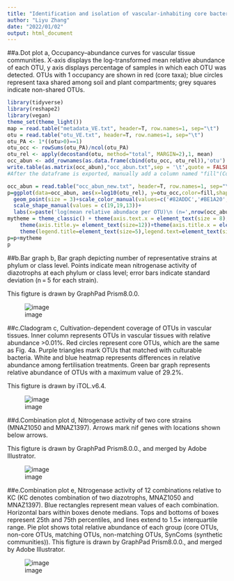 ---
title: "Identification and isolation of vascular-inhabiting core bacterial communities."
author: "Liyu Zhang"
date: "2022/01/02"
output: html_document
---

##a.Dot plot
a, Occupancy–abundance curves for vascular tissue communities. X-axis displays the log-transformed mean relative abundance of each OTU, y axis displays percentage of samples in which each OTU was detected. OTUs with 1 occupancy are shown in red (core taxa); blue circles represent taxa shared among soil and plant compartments; grey squares indicate non-shared OTUs.
```{r occ_abun, warning=FALSE}
library(tidyverse)
library(reshape2)
library(vegan)
theme_set(theme_light())
map = read.table("metadata_VE.txt", header=T, row.names=1, sep="\t")
otu = read.table("otu_VE.txt", header=T, row.names=1, sep="\t")
otu_PA <- 1*((otu>0)==1)                                                 # presence-absence data
otu_occ <- rowSums(otu_PA)/ncol(otu_PA)                                # occupancy calculation
otu_rel <- apply(decostand(otu, method="total", MARGIN=2),1, mean)     # relative abundance  
occ_abun <- add_rownames(as.data.frame(cbind(otu_occ, otu_rel)),'otu') # combining occupancy and abundance 
write.table(as.matrix(occ_abun),"occ_abun.txt",sep = '\t',quote = FALSE,col.names = NA)
#After the dataframe is exported, manually add a column named "fill"(Core,Compartment,no)

occ_abun = read.table("occ_abun_new.txt", header=T, row.names=1, sep="\t")
p=ggplot(data=occ_abun, aes(x=log10(otu_rel), y=otu_occ,color=fill,shape=fill))+
  geom_point(size = 3)+scale_color_manual(values=c('#82ADDC','#BE1A20','#CDCDC1'))+ 
  scale_shape_manual(values = c(19,19,13))+
  labs(x=paste('log(mean relative abundace per OTU)\n (n=',nrow(occ_abun),' OTUs)',sep=''), y=paste('Occupancy (n=',ncol(otu),')', sep=''), fill=NULL)
mytheme = theme_classic() + theme(axis.text.x = element_text(size = 8),axis.text.y = element_text(size = 8))+
    theme(axis.title.y= element_text(size=12))+theme(axis.title.x = element_text(size = 12))+
    theme(legend.title=element_text(size=5),legend.text=element_text(size=5))
p=p+mytheme
p
```

##b.Bar graph
b, Bar graph depicting number of representative strains at phylum or class level. Points indicate mean nitrogenase activity of diazotrophs at each phylum or class level; error bars indicate standard deviation (n = 5 for each strain).

 This figture is drawn by GraphPad Prism8.0.0.
 
![image](Fig.4b.png)

##c.Cladogram
 c, Cultivation-dependent coverage of OTUs in vascular tissues. Inner column represents OTUs in vascular tissues with relative abundance >0.01%. Red circles represent core OTUs, which are the same as Fig. 4a. Purple triangles mark OTUs that matched with culturable bacteria. White and blue heatmap represents differences in relative abundance among fertilisation treatments. Green bar graph represents relative abundance of OTUs with a maximum value of 29.2%.

This figture is drawn by iTOL.v6.4.

![image](Fig.4c.png)


##d.Combination plot
d, Nitrogenase activity of two core strains (MNAZ1050 and MNAZ1397). Arrows mark nif genes with locations shown below arrows.

This figture is drawn by GraphPad Prism8.0.0., and merged by Adobe Illustrator.

![image](Fig.4d.png)

##e.Combination plot
e, Nitrogenase activity of 12 combinations relative to KC (KC denotes combination of two diazotrophs, MNAZ1050 and MNAZ1397). Blue rectangles represent mean values of each combination. Horizontal bars within boxes denote medians. Tops and bottoms of boxes represent 25th and 75th percentiles, and lines extend to 1.5× interquartile range. Pie plot shows total relative abundance of each group (core OTUs, non-core OTUs, matching OTUs, non-matching OTUs, SynComs (synthetic communities)).
This figture is drawn by GraphPad Prism8.0.0., and merged by Adobe Illustrator.

![image](Fig.4e.png)